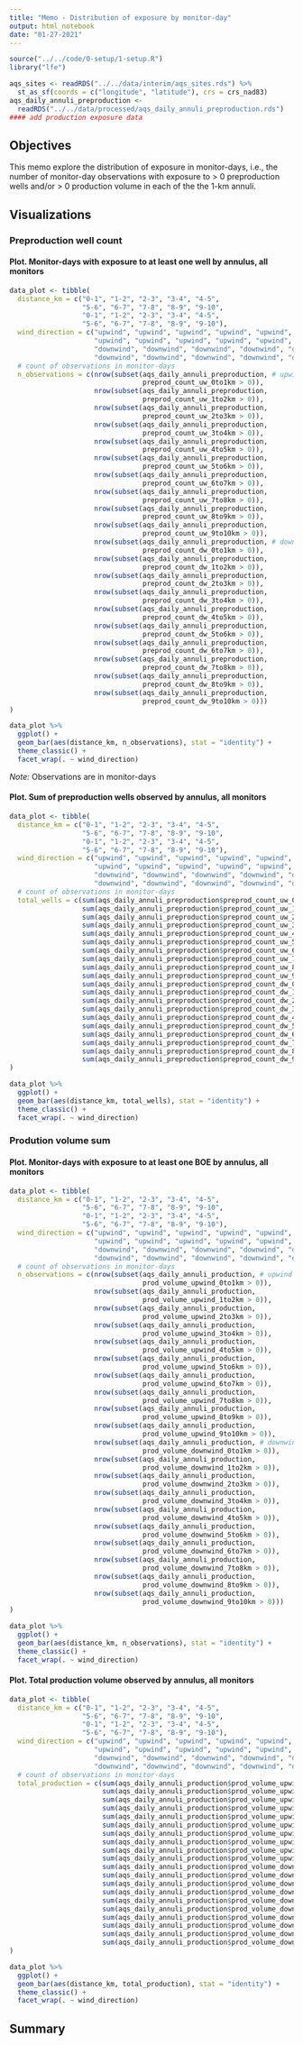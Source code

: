```yaml
---
title: "Memo - Distribution of exposure by monitor-day"
output: html_notebook
date: "01-27-2021"
---
```



```r
source("../../code/0-setup/1-setup.R")
library("lfe")
```

```r
aqs_sites <- readRDS("../../data/interim/aqs_sites.rds") %>%
  st_as_sf(coords = c("longitude", "latitude"), crs = crs_nad83)
aqs_daily_annuli_preproduction <- 
  readRDS("../../data/processed/aqs_daily_annuli_preproduction.rds")
#### add production exposure data
```


## Objectives

This memo explore the distribution of exposure in monitor-days, i.e., the number of monitor-day observations with exposure to > 0 preproduction wells and/or > 0 production volume in each of the the 1-km annuli.


## Visualizations

### Preproduction well count

#### Plot. Monitor-days with exposure to at least one well by annulus, all monitors

```r
data_plot <- tibble(
  distance_km = c("0-1", "1-2", "2-3", "3-4", "4-5",
                  "5-6", "6-7", "7-8", "8-9", "9-10",
                  "0-1", "1-2", "2-3", "3-4", "4-5",
                  "5-6", "6-7", "7-8", "8-9", "9-10"),
  wind_direction = c("upwind", "upwind", "upwind", "upwind", "upwind",
                     "upwind", "upwind", "upwind", "upwind", "upwind",
                     "downwind", "downwind", "downwind", "downwind", "downwind", 
                     "downwind", "downwind", "downwind", "downwind", "downwind"),
  # count of observations in monitor-days
  n_observations = c(nrow(subset(aqs_daily_annuli_preproduction, # upwind
                                 preprod_count_uw_0to1km > 0)),
                     nrow(subset(aqs_daily_annuli_preproduction,
                                 preprod_count_uw_1to2km > 0)),
                     nrow(subset(aqs_daily_annuli_preproduction,
                                 preprod_count_uw_2to3km > 0)),
                     nrow(subset(aqs_daily_annuli_preproduction,
                                 preprod_count_uw_3to4km > 0)),
                     nrow(subset(aqs_daily_annuli_preproduction,
                                 preprod_count_uw_4to5km > 0)),
                     nrow(subset(aqs_daily_annuli_preproduction,
                                 preprod_count_uw_5to6km > 0)),
                     nrow(subset(aqs_daily_annuli_preproduction,
                                 preprod_count_uw_6to7km > 0)),
                     nrow(subset(aqs_daily_annuli_preproduction,
                                 preprod_count_uw_7to8km > 0)),
                     nrow(subset(aqs_daily_annuli_preproduction,
                                 preprod_count_uw_8to9km > 0)),
                     nrow(subset(aqs_daily_annuli_preproduction,
                                 preprod_count_uw_9to10km > 0)),
                     nrow(subset(aqs_daily_annuli_preproduction, # downwind
                                 preprod_count_dw_0to1km > 0)),
                     nrow(subset(aqs_daily_annuli_preproduction,
                                 preprod_count_dw_1to2km > 0)),
                     nrow(subset(aqs_daily_annuli_preproduction,
                                 preprod_count_dw_2to3km > 0)),
                     nrow(subset(aqs_daily_annuli_preproduction,
                                 preprod_count_dw_3to4km > 0)),
                     nrow(subset(aqs_daily_annuli_preproduction,
                                 preprod_count_dw_4to5km > 0)),
                     nrow(subset(aqs_daily_annuli_preproduction,
                                 preprod_count_dw_5to6km > 0)),
                     nrow(subset(aqs_daily_annuli_preproduction,
                                 preprod_count_dw_6to7km > 0)),
                     nrow(subset(aqs_daily_annuli_preproduction,
                                 preprod_count_dw_7to8km > 0)),
                     nrow(subset(aqs_daily_annuli_preproduction,
                                 preprod_count_dw_8to9km > 0)),
                     nrow(subset(aqs_daily_annuli_preproduction,
                                 preprod_count_dw_9to10km > 0)))
)
```

```r
data_plot %>%
  ggplot() +
  geom_bar(aes(distance_km, n_observations), stat = "identity") +
  theme_classic() +
  facet_wrap(. ~ wind_direction)
```

*Note:* Observations are in monitor-days


#### Plot. Sum of preproduction wells observed by annulus, all monitors

```r
data_plot <- tibble(
  distance_km = c("0-1", "1-2", "2-3", "3-4", "4-5",
                  "5-6", "6-7", "7-8", "8-9", "9-10",
                  "0-1", "1-2", "2-3", "3-4", "4-5",
                  "5-6", "6-7", "7-8", "8-9", "9-10"),
  wind_direction = c("upwind", "upwind", "upwind", "upwind", "upwind",
                     "upwind", "upwind", "upwind", "upwind", "upwind",
                     "downwind", "downwind", "downwind", "downwind", "downwind", 
                     "downwind", "downwind", "downwind", "downwind", "downwind"),
  # count of observations in monitor-days
  total_wells = c(sum(aqs_daily_annuli_preproduction$preprod_count_uw_0to1km),
                  sum(aqs_daily_annuli_preproduction$preprod_count_uw_1to2km),
                  sum(aqs_daily_annuli_preproduction$preprod_count_uw_2to3km),
                  sum(aqs_daily_annuli_preproduction$preprod_count_uw_3to4km),
                  sum(aqs_daily_annuli_preproduction$preprod_count_uw_4to5km),
                  sum(aqs_daily_annuli_preproduction$preprod_count_uw_5to6km),
                  sum(aqs_daily_annuli_preproduction$preprod_count_uw_6to7km),
                  sum(aqs_daily_annuli_preproduction$preprod_count_uw_7to8km),
                  sum(aqs_daily_annuli_preproduction$preprod_count_uw_8to9km),
                  sum(aqs_daily_annuli_preproduction$preprod_count_uw_9to10km),
                  sum(aqs_daily_annuli_preproduction$preprod_count_dw_0to1km),
                  sum(aqs_daily_annuli_preproduction$preprod_count_dw_1to2km),
                  sum(aqs_daily_annuli_preproduction$preprod_count_dw_2to3km),
                  sum(aqs_daily_annuli_preproduction$preprod_count_dw_3to4km),
                  sum(aqs_daily_annuli_preproduction$preprod_count_dw_4to5km),
                  sum(aqs_daily_annuli_preproduction$preprod_count_dw_5to6km),
                  sum(aqs_daily_annuli_preproduction$preprod_count_dw_6to7km),
                  sum(aqs_daily_annuli_preproduction$preprod_count_dw_7to8km),
                  sum(aqs_daily_annuli_preproduction$preprod_count_dw_8to9km),
                  sum(aqs_daily_annuli_preproduction$preprod_count_dw_9to10km))
)
```

```r
data_plot %>%
  ggplot() +
  geom_bar(aes(distance_km, total_wells), stat = "identity") +
  theme_classic() +
  facet_wrap(. ~ wind_direction)
```


### Prodution volume sum

#### Plot. Monitor-days with exposure to at least one BOE by annulus, all monitors

```r
data_plot <- tibble(
  distance_km = c("0-1", "1-2", "2-3", "3-4", "4-5",
                  "5-6", "6-7", "7-8", "8-9", "9-10",
                  "0-1", "1-2", "2-3", "3-4", "4-5",
                  "5-6", "6-7", "7-8", "8-9", "9-10"),
  wind_direction = c("upwind", "upwind", "upwind", "upwind", "upwind",
                     "upwind", "upwind", "upwind", "upwind", "upwind",
                     "downwind", "downwind", "downwind", "downwind", "downwind", 
                     "downwind", "downwind", "downwind", "downwind", "downwind"),
  # count of observations in monitor-days
  n_observations = c(nrow(subset(aqs_daily_annuli_production, # upwind
                                 prod_volume_upwind_0to1km > 0)),
                     nrow(subset(aqs_daily_annuli_production,
                                 prod_volume_upwind_1to2km > 0)),
                     nrow(subset(aqs_daily_annuli_production,
                                 prod_volume_upwind_2to3km > 0)),
                     nrow(subset(aqs_daily_annuli_production,
                                 prod_volume_upwind_3to4km > 0)),
                     nrow(subset(aqs_daily_annuli_production,
                                 prod_volume_upwind_4to5km > 0)),
                     nrow(subset(aqs_daily_annuli_production,
                                 prod_volume_upwind_5to6km > 0)),
                     nrow(subset(aqs_daily_annuli_production,
                                 prod_volume_upwind_6to7km > 0)),
                     nrow(subset(aqs_daily_annuli_production,
                                 prod_volume_upwind_7to8km > 0)),
                     nrow(subset(aqs_daily_annuli_production,
                                 prod_volume_upwind_8to9km > 0)),
                     nrow(subset(aqs_daily_annuli_production,
                                 prod_volume_upwind_9to10km > 0)),
                     nrow(subset(aqs_daily_annuli_production, # downwind
                                 prod_volume_downwind_0to1km > 0)),
                     nrow(subset(aqs_daily_annuli_production,
                                 prod_volume_downwind_1to2km > 0)),
                     nrow(subset(aqs_daily_annuli_production,
                                 prod_volume_downwind_2to3km > 0)),
                     nrow(subset(aqs_daily_annuli_production,
                                 prod_volume_downwind_3to4km > 0)),
                     nrow(subset(aqs_daily_annuli_production,
                                 prod_volume_downwind_4to5km > 0)),
                     nrow(subset(aqs_daily_annuli_production,
                                 prod_volume_downwind_5to6km > 0)),
                     nrow(subset(aqs_daily_annuli_production,
                                 prod_volume_downwind_6to7km > 0)),
                     nrow(subset(aqs_daily_annuli_production,
                                 prod_volume_downwind_7to8km > 0)),
                     nrow(subset(aqs_daily_annuli_production,
                                 prod_volume_downwind_8to9km > 0)),
                     nrow(subset(aqs_daily_annuli_production,
                                 prod_volume_downwind_9to10km > 0)))
)
```

```r
data_plot %>%
  ggplot() +
  geom_bar(aes(distance_km, n_observations), stat = "identity") +
  theme_classic() +
  facet_wrap(. ~ wind_direction)
```


#### Plot. Total production volume observed by annulus, all monitors

```r
data_plot <- tibble(
  distance_km = c("0-1", "1-2", "2-3", "3-4", "4-5",
                  "5-6", "6-7", "7-8", "8-9", "9-10",
                  "0-1", "1-2", "2-3", "3-4", "4-5",
                  "5-6", "6-7", "7-8", "8-9", "9-10"),
  wind_direction = c("upwind", "upwind", "upwind", "upwind", "upwind",
                     "upwind", "upwind", "upwind", "upwind", "upwind",
                     "downwind", "downwind", "downwind", "downwind", "downwind", 
                     "downwind", "downwind", "downwind", "downwind", "downwind"),
  # count of observations in monitor-days
  total_production = c(sum(aqs_daily_annuli_production$prod_volume_upwind_0to1km),
                       sum(aqs_daily_annuli_production$prod_volume_upwind_1to2km),
                       sum(aqs_daily_annuli_production$prod_volume_upwind_2to3km),
                       sum(aqs_daily_annuli_production$prod_volume_upwind_3to4km),
                       sum(aqs_daily_annuli_production$prod_volume_upwind_4to5km),
                       sum(aqs_daily_annuli_production$prod_volume_upwind_5to6km),
                       sum(aqs_daily_annuli_production$prod_volume_upwind_6to7km),
                       sum(aqs_daily_annuli_production$prod_volume_upwind_7to8km),
                       sum(aqs_daily_annuli_production$prod_volume_upwind_8to9km),
                       sum(aqs_daily_annuli_production$prod_volume_upwind_9to10km),
                       sum(aqs_daily_annuli_production$prod_volume_downwind_0to1km),
                       sum(aqs_daily_annuli_production$prod_volume_downwind_1to2km),
                       sum(aqs_daily_annuli_production$prod_volume_downwind_2to3km),
                       sum(aqs_daily_annuli_production$prod_volume_downwind_3to4km),
                       sum(aqs_daily_annuli_production$prod_volume_downwind_4to5km),
                       sum(aqs_daily_annuli_production$prod_volume_downwind_5to6km),
                       sum(aqs_daily_annuli_production$prod_volume_downwind_6to7km),
                       sum(aqs_daily_annuli_production$prod_volume_downwind_7to8km),
                       sum(aqs_daily_annuli_production$prod_volume_downwind_8to9km),
                       sum(aqs_daily_annuli_production$prod_volume_downwind_9to10km))
)
```

```r
data_plot %>%
  ggplot() +
  geom_bar(aes(distance_km, total_production), stat = "identity") +
  theme_classic() +
  facet_wrap(. ~ wind_direction)
`````


## Summary